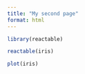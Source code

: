 ```yaml
---
title: "My second page"
format: html
---
```


```r
library(reactable)
```

```r
reactable(iris)
```

```r
plot(iris)
```

